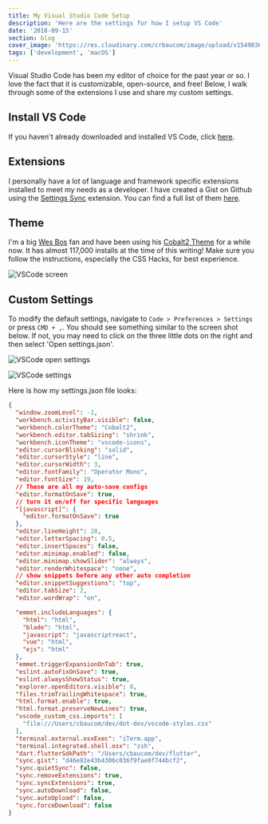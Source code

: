 ```yaml
---
title: My Visual Studio Code Setup
description: 'Here are the settings for how I setup VS Code'
date: '2018-09-15'
section: blog
cover_image: 'https://res.cloudinary.com/crbaucom/image/upload/v1549036068/crbaucom-images/vscode-banner.jpg'
tags: ['development', 'macOS']
---
```


Visual Studio Code has been my editor of choice for the past year or so. I love the fact that it is customizable, open-source, and free! Below, I walk through some of the extensions I use and share my custom settings.

## Install VS Code

If you haven't already downloaded and installed VS Code, click [here][vscode_link].

## Extensions

I personally have a lot of language and framework specific extensions installed to meet my needs as a developer. I have created a Gist on Github using the [Settings Sync](https://marketplace.visualstudio.com/items?itemName=Shan.code-settings-sync) extension. You can find a full list of them [here](https://gist.github.com/cbaucom/d46e82e43b4306c036f9fae0f744bcf2).

## Theme

I'm a big [Wes Bos](https://wesbos.com/) fan and have been using his [Cobalt2 Theme](https://marketplace.visualstudio.com/items?itemName=wesbos.theme-cobalt2) for a while now. It has almost 117,000 installs at the time of this writing! Make sure you follow the instructions, especially the CSS Hacks, for best experience.

<img
  src='https://res.cloudinary.com/crbaucom/image/upload/v1549036068/crbaucom-images/vscode-screen.png'
  alt='VSCode screen'
/>

## Custom Settings

To modify the default settings, navigate to `Code > Preferences > Settings` or press `CMD + ,`. You should see something similar to the screen shot below. If not, you may need to click on the three little dots on the right and then select 'Open settings.json'.

<img
  src='https://res.cloudinary.com/crbaucom/image/upload/v1549036068/crbaucom-images/vscode-settings.jpg'
  alt='VSCode open settings'
/>

<img
  src='https://res.cloudinary.com/crbaucom/image/upload/v1549036068/crbaucom-images/vscode-banner.jpg'
  alt='VSCode settings'
/>

Here is how my settings.json file looks:

```json
{
  "window.zoomLevel": -1,
  "workbench.activityBar.visible": false,
  "workbench.colorTheme": "Cobalt2",
  "workbench.editor.tabSizing": "shrink",
  "workbench.iconTheme": "vscode-icons",
  "editor.cursorBlinking": "solid",
  "editor.cursorStyle": "line",
  "editor.cursorWidth": 3,
  "editor.fontFamily": "Operator Mono",
  "editor.fontSize": 19,
  // These are all my auto-save configs
  "editor.formatOnSave": true,
  // turn it on/off for specific languages
  "[javascript]": {
    "editor.formatOnSave": true
  },
  "editor.lineHeight": 28,
  "editor.letterSpacing": 0.5,
  "editor.insertSpaces": false,
  "editor.minimap.enabled": false,
  "editor.minimap.showSlider": "always",
  "editor.renderWhitespace": "none",
  // show snippets before any other auto completion
  "editor.snippetSuggestions": "top",
  "editor.tabSize": 2,
  "editor.wordWrap": "on",

  "emmet.includeLanguages": {
    "html": "html",
    "blade": "html",
    "javascript": "javascriptreact",
    "vue": "html",
    "ejs": "html"
  },
  "emmet.triggerExpansionOnTab": true,
  "eslint.autoFixOnSave": true,
  "eslint.alwaysShowStatus": true,
  "explorer.openEditors.visible": 0,
  "files.trimTrailingWhitespace": true,
  "html.format.enable": true,
  "html.format.preserveNewLines": true,
  "vscode_custom_css.imports": [
    "file:///Users/cbaucom/dev/dot-dev/vscode-styles.css"
  ],
  "terminal.external.osxExec": "iTerm.app",
  "terminal.integrated.shell.osx": "zsh",
  "dart.flutterSdkPath": "/Users/cbaucom/dev/flutter",
  "sync.gist": "d46e82e43b4306c036f9fae0f744bcf2",
  "sync.quietSync": false,
  "sync.removeExtensions": true,
  "sync.syncExtensions": true,
  "sync.autoDownload": false,
  "sync.autoUpload": false,
  "sync.forceDownload": false
}
```

[vscode_link]: https://code.visualstudio.com/
